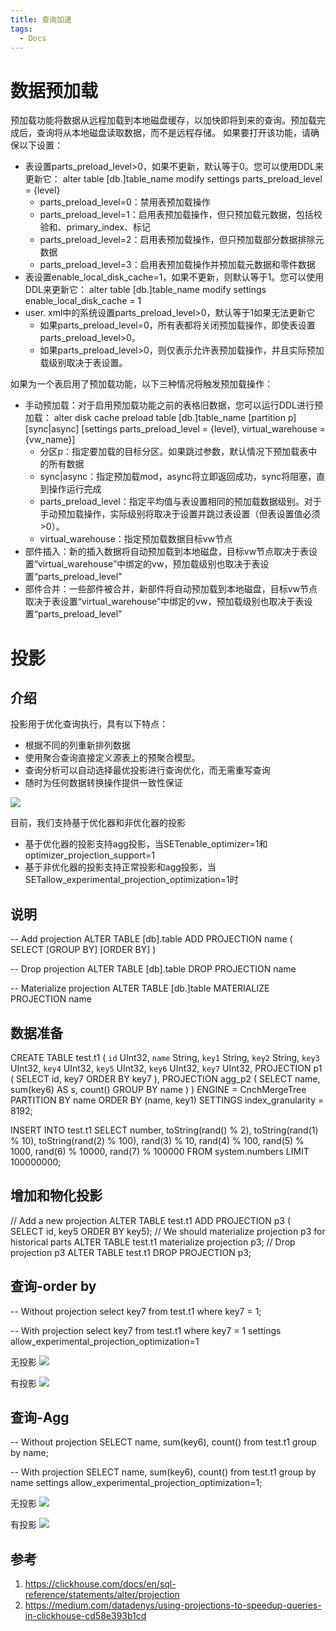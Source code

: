 ```yaml
---
title: 查询加速
tags:
  - Docs
---
```


# 数据预加载

预加载功能将数据从远程加载到本地磁盘缓存，以加快即将到来的查询。预加载完成后，查询将从本地磁盘读取数据，而不是远程存储。
如果要打开该功能，请确保以下设置：
- 表设置parts_preload_level>0，如果不更新，默认等于0。您可以使用DDL来更新它：
alter table [db.]table_name modify settings parts_preload_level = {level}
  - parts_preload_level=0：禁用表预加载操作
  - parts_preload_level=1：启用表预加载操作，但只预加载元数据，包括校验和、primary_index、标记
  - parts_preload_level=2：启用表预加载操作，但只预加载部分数据排除元数据
  - parts_preload_level=3：启用表预加载操作并预加载元数据和零件数据
- 表设置enable_local_disk_cache=1，如果不更新，则默认等于1。您可以使用DDL来更新它：
alter table [db.]table_name modify settings enable_local_disk_cache = 1
- user. xml中的系统设置parts_preload_level>0，默认等于1如果无法更新它
  - 如果parts_preload_level=0，所有表都将关闭预加载操作，即使表设置parts_preload_level>0。
  - 如果parts_preload_level>0，则仅表示允许表预加载操作，并且实际预加载级别取决于表设置。

如果为一个表启用了预加载功能，以下三种情况将触发预加载操作：
- 手动预加载：对于启用预加载功能之前的表格旧数据，您可以运行DDL进行预加载：
alter disk cache preload table [db.]table_name [partition p] [sync|async] [settings parts_preload_level = {level}, virtual_warehouse = {vw_name}]
  - 分区p：指定要加载的目标分区。如果跳过参数，默认情况下预加载表中的所有数据
  - sync|async：指定预加载mod，async将立即返回成功，sync将阻塞，直到操作运行完成
  - parts_preload_level：指定平均值与表设置相同的预加载数据级别。对于手动预加载操作，实际级别将取决于设置并跳过表设置（但表设置值必须>0）。
  - virtual_warehouse：指定预加载数据目标vw节点
- 部件插入：新的插入数据将自动预加载到本地磁盘，目标vw节点取决于表设置“virtual_warehouse”中绑定的vw，预加载级别也取决于表设置“parts_preload_level”
- 部件合并：一些部件被合并，新部件将自动预加载到本地磁盘，目标vw节点取决于表设置“virtual_warehouse”中绑定的vw，预加载级别也取决于表设置“parts_preload_level”



# 投影

## 介绍
投影用于优化查询执行，具有以下特点：
- 根据不同的列重新排列数据
- 使用聚合查询直接定义源表上的预聚合模型。
- 查询分析可以自动选择最优投影进行查询优化，而无需重写查询
- 随时为任何数据转换操作提供一致性保证

![](./assets/query-acceleration/byconity-projections.png)

目前，我们支持基于优化器和非优化器的投影
- 基于优化器的投影支持agg投影，当SETenable_optimizer=1和optimizer_projection_support=1
- 基于非优化器的投影支持正常投影和agg投影，当SETallow_experimental_projection_optimization=1时

## 说明
-- Add projection
ALTER TABLE [db].table ADD PROJECTION name ( SELECT <COLUMN LIST EXPR> [GROUP BY] [ORDER BY] )

-- Drop projection
ALTER TABLE [db].table DROP PROJECTION name

-- Materialize projection
ALTER TABLE [db.]table MATERIALIZE PROJECTION name

## 数据准备
CREATE TABLE test.t1
(
    `id` UInt32,
    `name` String,
    `key1` String,
    `key2` String,
    `key3` UInt32,
    `key4` UInt32,
    `key5` UInt32,
    `key6` UInt32,
    `key7` UInt32,
    PROJECTION p1
    (
        SELECT
            id,
            key7
        ORDER BY key7
    ),
    PROJECTION agg_p2
    (
        SELECT
            name,
            sum(key6) AS s,
            count()
        GROUP BY name
    )
)
ENGINE = CnchMergeTree
PARTITION BY name
ORDER BY (name, key1)
SETTINGS index_granularity = 8192;

INSERT INTO test.t1 SELECT
    number,
    toString(rand() % 2),
    toString(rand(1) % 10),
    toString(rand(2) % 100),
    rand(3) % 10,
    rand(4) % 100,
    rand(5) % 1000,
    rand(6) % 10000,
    rand(7) % 100000
FROM system.numbers
LIMIT 100000000;

## 增加和物化投影

// Add a new projection
ALTER TABLE test.t1 ADD PROJECTION p3 ( SELECT id, key5 ORDER BY key5);
// We should materialize projection p3 for historical parts
ALTER TABLE test.t1 materialize projection p3;
// Drop projection p3
ALTER TABLE test.t1 DROP PROJECTION p3;

## 查询-order by
-- Without projection
select key7 from test.t1 where key7 = 1;

-- With projection
select key7 from test.t1 where key7 = 1 settings allow_experimental_projection_optimization=1

无投影
![](./assets/query-acceleration/query-orderby-Without-projections.png)

有投影
![](./assets/query-acceleration/query-orderby-with-projections.png)

## 查询-Agg
-- Without projection
SELECT name, sum(key6), count() from test.t1 group by name;

-- With projection
SELECT name, sum(key6), count() from test.t1 group by name settings allow_experimental_projection_optimization=1;

无投影
![](./assets/query-acceleration/query-agg-without-projections.png)

有投影
![](./assets/query-acceleration/query-agg-with-projections.png)

## 参考
1. https://clickhouse.com/docs/en/sql-reference/statements/alter/projection
2. https://medium.com/datadenys/using-projections-to-speedup-queries-in-clickhouse-cd58e393b1cd